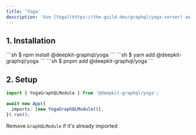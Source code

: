 ```yaml
---
title: 'Yoga'
description: 'Use [Yoga](https://the-guild.dev/graphql/yoga-server) as the underlying GraphQL server'
---
```


## 1. Installation
<Tabs>
  <Tab title="npm">
    ```sh
    $ npm install @deepkit-graphql/yoga
    ```
  </Tab>
  <Tab title="yarn">
    ```sh
    $ yarn add @deepkit-graphql/yoga
    ```
  </Tab>
  <Tab title="pnpm">
    ```sh
    $ pnpm add @deepkit-graphql/yoga
    ```
  </Tab>
</Tabs>

## 2. Setup
```typescript
import { YogaGraphQLModule } from '@deepkit-graphql/yoga';

await new App({
  imports: [new YogaGraphQLModule()],
}).run();
```
<Info>Remove `GraphQLModule` if it's already imported</Info>
